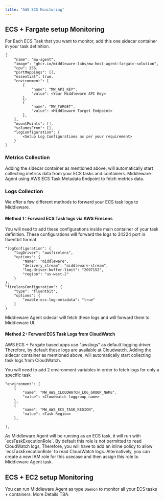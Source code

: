 ```yaml
---
title: "AWS ECS Monitoring"
---
```


## ECS + Fargate setup Monitoring

For Each ECS Task that you want to monitor, add this one sidecar container in your task definition.
```
{
    "name": "mw-agent",
    "image": "ghcr.io/middleware-labs/mw-host-agent:fargate-solution",
    "cpu": 256,
    "portMappings": [],
    "essential": true,
    "environment": [
        {
            "name": "MW_API_KEY",
            "value": <Your Middleware API Key>
        },
        {
            "name": "MW_TARGET",
            "value": <Middleware Target Endpoint>
        },
    ],
    "mountPoints": [],
    "volumesFrom": [],
    "logConfiguration": {
        <Setup Log Configurations as per your requirement>
    }
}
```

### Metrics Collection
Adding the sidecar container as mentioned above, will automatically start collecting metrics data from your ECS tasks and containers.
Middleware Agent using AWS ECS Task Metadata Endpoint to fetch metrics data.

### Logs Collection

We offer a few different methods to forward your ECS task logs to Middleware.

#### Method 1 :  Forward ECS Task logs via AWS FireLens

You will need to add these configurations inside main container of your task definition.
These configurations will forward the logs to 24224 port in fluentbit format.

```
"logConfiguration": {
    "logDriver": "awsfirelens",
    "options": {
        "Name": "middleware",
        "delivery_stream": "middleware-stream",
        "log-driver-buffer-limit": "2097152",
        "region": "us-west-2"
    }
},
"firelensConfiguration": {
    "type": "fluentbit",
    "options": {
        "enable-ecs-log-metadata": "true"
    }
}
```
Middleware Agent sidecar will fetch these logs and will forward them to Middleware UI.

#### Method 2 : Forward ECS Task Logs from CloudWatch 
AWS ECS + Fargate based apps use "awslogs" as default logging driver. Therefore, by default these logs are available at Cloudwatch.
Adding the sidecar container as mentioned above, will automatically start collecting task logs from CloudWatch.

You will need to add 2 environment variables in order to fetch logs for only a specific task 
```
"environment": [    
    {
        "name": "MW_AWS_CLOUDWATCH_LOG_GROUP_NAME",
        "value": <Cloudwatch loggroup name>
    },
    {
        "name": "MW_AWS_ECS_TASK_REGION",
        "value": <Task Region>
    },
    
],
```

<Note>
As Middleware Agent will be running as an ECS task, it will run with `ecsTaskExecutionRole`. By default this role is not permitted to read CloudWatch logs, 
Therefore, you will have to add an inline policy to allow `ecsTaskExecutionRole` to read CloudWatch logs. Alternatively, you can create a new IAM role for this usecase and then assign this role to Middleware Agent task. 
</Note>

## ECS + EC2 setup Monitoring

You can run Middleware Agent as type `Daemon` to monitor all your ECS tasks + containers.
More Details TBA.



